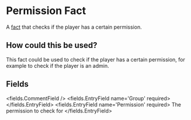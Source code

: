
# Permission Fact 

A [fact](/docs/facts) that checks if the player has a certain permission.



## How could this be used?

This fact could be used to check if the player has a certain permission, for example to check if the player is an admin.


## Fields

<fields.CommentField />
<fields.EntryField name='Group' required>
</fields.EntryField>
<fields.EntryField name='Permission' required>
     The permission to check for
</fields.EntryField>
